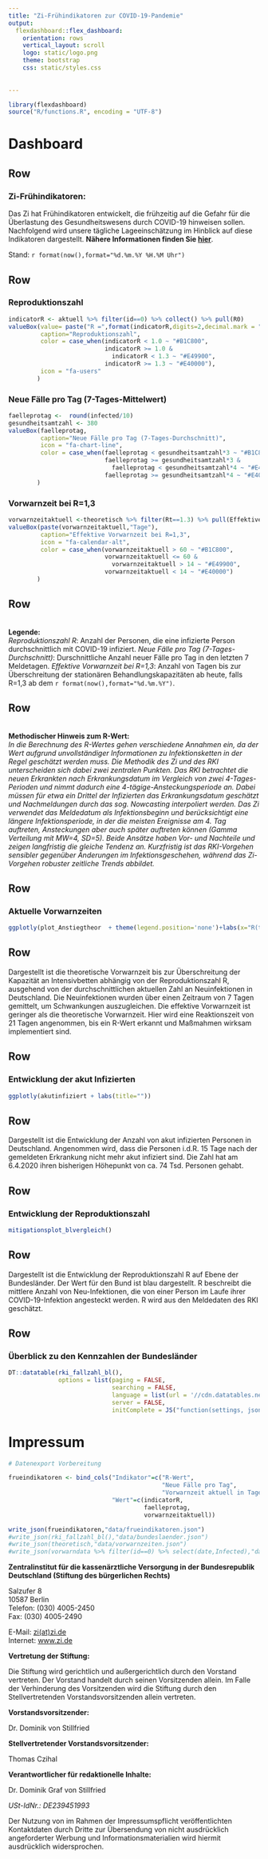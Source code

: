 ```yaml
---
title: "Zi-Frühindikatoren zur COVID-19-Pandemie"
output: 
  flexdashboard::flex_dashboard:
    orientation: rows
    vertical_layout: scroll 
    logo: static/logo.png
    theme: bootstrap
    css: static/styles.css
    
    
---
```


```r
library(flexdashboard)
source("R/functions.R", encoding = "UTF-8")
```

# Dashboard 

Row {data-height=125}
------------------------------------------------------------------------

### **Zi-Frühindikatoren:** 

Das Zi hat Frühindikatoren entwickelt, die frühzeitig auf die Gefahr für die Überlastung des Gesundheitswesens durch COVID-19 hinweisen sollen. Nachfolgend wird unsere tägliche Lageeinschätzung im Hinblick auf diese Indikatoren dargestellt. **Nähere Informationen finden Sie [hier](https://www.zi.de/presse/presseinformationen/5-mai-2020-2/)**. 

Stand: `r format(now(),format="%d.%m.%Y %H.%M Uhr")`

Row 
------------------------------------------------------------------------

### Reproduktionszahl

```r
indicatorR <- aktuell %>% filter(id==0) %>% collect() %>% pull(R0)
valueBox(value= paste("R =",format(indicatorR,digits=2,decimal.mark = ","))  ,
         caption="Reproduktionszahl",
         color = case_when(indicatorR < 1.0 ~ "#B1C800",
                           indicatorR >= 1.0 & 
                             indicatorR < 1.3 ~ "#E49900",
                           indicatorR >= 1.3 ~ "#E40000"),
         icon = "fa-users"
        )
```

### Neue Fälle pro Tag (7-Tages-Mittelwert) 

```r
faelleprotag <-  round(infected/10)
gesundheitsamtzahl <- 380
valueBox(faelleprotag,
         caption="Neue Fälle pro Tag (7-Tages-Durchschnitt)",
         icon = "fa-chart-line",
         color = case_when(faelleprotag < gesundheitsamtzahl*3 ~ "#B1C800",
                           faelleprotag >= gesundheitsamtzahl*3 & 
                             faelleprotag < gesundheitsamtzahl*4 ~ "#E49900",
                           faelleprotag >= gesundheitsamtzahl*4 ~ "#E40000")
        )
```

### Vorwarnzeit bei R=1,3 

```r
vorwarnzeitaktuell <-theoretisch %>% filter(Rt==1.3) %>% pull(Effektive_Vorwarnzeit)
valueBox(paste(vorwarnzeitaktuell,"Tage"),
         caption="Effektive Vorwarnzeit bei R=1,3",
         icon = "fa-calendar-alt",
         color = case_when(vorwarnzeitaktuell > 60 ~ "#B1C800",
                           vorwarnzeitaktuell <= 60 & 
                             vorwarnzeitaktuell > 14 ~ "#E49900",
                           vorwarnzeitaktuell < 14 ~ "#E40000")
        )
```

Row {data-height=100}
------------------------------------------------------------------------
\
**Legende:** \
*Reproduktionszahl R*: Anzahl der Personen, die eine infizierte Person durchschnittlich mit COVID-19 infiziert. 
*Neue Fälle pro Tag (7-Tages-Durchschnitt)*: Durschnittliche Anzahl neuer Fälle pro Tag in den letzten 7 Meldetagen.
*Effektive Vorwarnzeit bei R=1,3*: Anzahl von Tagen bis zur Überschreitung der stationären Behandlungskapazitäten ab heute, falls R=1,3 ab dem `r format(now(),format="%d.%m.%Y")`.

Row {data-height=170}
------------------------------------------------------------------------
\
**Methodischer Hinweis zum R-Wert:** \
*In die Berechnung des R-Wertes gehen verschiedene Annahmen ein, da der Wert aufgrund unvollständiger Informationen zu Infektionsketten in der Regel geschätzt werden muss. Die Methodik des Zi und des RKI unterscheiden sich dabei zwei zentralen Punkten. Das RKI betrachtet die neuen Erkrankten nach Erkrankungsdatum im Vergleich von zwei 4-Tages-Perioden und nimmt dadurch eine 4-tägige-Ansteckungsperiode an. Dabei müssen für etwa ein Drittel der Infizierten das Erkrankungsdatum geschätzt und Nachmeldungen durch das sog. Nowcasting interpoliert werden. Das Zi verwendet das Meldedatum als Infektionsbeginn und berücksichtigt eine längere Infektionsperiode, in der die meisten Ereignisse am 4. Tag auftreten, Ansteckungen aber auch später auftreten können (Gamma Verteilung mit MW=4, SD=5). Beide Ansätze haben Vor- und Nachteile und zeigen langfristig die gleiche Tendenz an. Kurzfristig ist das RKI-Vorgehen sensibler gegenüber Änderungen im Infektionsgeschehen, während das Zi-Vorgehen robuster zeitliche Trends abbildet.*

Row {data-height=400}
------------------------------------------------------------------------

### **Aktuelle Vorwarnzeiten**

```r
ggplotly(plot_Anstiegtheor  + theme(legend.position='none')+labs(x="R(t)"))
```

Row {data-height=100}
------------------------------------------------------------------------

Dargestellt ist die theoretische Vorwarnzeit bis zur Überschreitung der Kapazität an Intensivbetten abhängig von der Reproduktionszahl R, ausgehend von der durchschnittlichen aktuellen Zahl an Neuinfektionen in Deutschland. Die Neuinfektionen wurden über einen Zeitraum von 7 Tagen gemittelt, um Schwankungen auszugleichen. Die effektive Vorwarnzeit ist geringer als die theoretische Vorwarnzeit. Hier wird eine Reaktionszeit von 21 Tagen angenommen, bis ein R-Wert erkannt und Maßmahmen wirksam implementiert sind.



Row {data-height=400}
------------------------------------------------------------------------
### **Entwicklung der akut Infizierten**

```r

ggplotly(akutinfiziert + labs(title=""))
```

Row {data-height=100}
------------------------------------------------------------------------

Dargestellt ist die Entwicklung der Anzahl von akut infizierten Personen in Deutschland. Angenommen wird, dass die Personen i.d.R. 15 Tage nach der gemeldeten Erkrankung nicht mehr akut infiziert sind. Die Zahl hat am 6.4.2020 ihren bisherigen Höhepunkt von ca. 74 Tsd. Personen gehabt. 


Row {data-height=400}
------------------------------------------------------------------------
### **Entwicklung der Reproduktionszahl**

```r
mitigationsplot_blvergleich() 

```

Row {data-height=100}
------------------------------------------------------------------------

Dargestellt ist die Entwicklung der Reproduktionszahl R auf Ebene der Bundesländer. Der Wert für den Bund ist blau dargestellt. R beschreibt die mittlere Anzahl von Neu-Infektionen, die von einer Person im Laufe ihrer COVID-19-Infektion angesteckt werden. R wird aus den Meldedaten des RKI geschätzt.


Row
-----------------------------------------------------------------------

### **Überblick zu den Kennzahlen der Bundesländer**

```r
DT::datatable(rki_fallzahl_bl(),
              options = list(paging = FALSE,
                             searching = FALSE,
                             language = list(url = '//cdn.datatables.net/plug-ins/1.10.11/i18n/German.json'),
                             server = FALSE,
                             initComplete = JS("function(settings, json) {","$(this.api().table().header()).css({'background-color':'#0086C5','color': '#fff'});","}")))

```

# Impressum

```r
# Datenexport Vorbereitung

frueindikatoren <- bind_cols("Indikator"=c("R-Wert",
                                           "Neue Fälle pro Tag",
                                           "Vorwarnzeit aktuell in Tagen"),
                             "Wert"=c(indicatorR,
                                      faelleprotag,
                                      vorwarnzeitaktuell))

write_json(frueindikatoren,"data/frueindikatoren.json")
#write_json(rki_fallzahl_bl(),"data/bundeslaender.json")
#write_json(theoretisch,"data/vorwarnzeiten.json")
#write_json(vorwarndata %>% filter(id==0) %>% select(date,Infected),"data/akutinfiziert.json")

```


**Zentralinstitut für die kassenärztliche Versorgung in der Bundesrepublik Deutschland (Stiftung des bürgerlichen Rechts)**

Salzufer 8  
10587 Berlin  
Telefon: (030) 4005-2450  
Fax: (030) 4005-2490

E-Mail: [zi(at)zi.de](mailto:zi(at)zi.de)  
Internet: [www.zi.de](http://www.zi.de)

**Vertretung der Stiftung:**

Die Stiftung wird gerichtlich und außergerichtlich durch den Vorstand vertreten. Der Vorstand handelt durch seinen Vorsitzenden allein. Im Falle der Verhinderung des Vorsitzenden wird die Stiftung durch den Stellvertretenden Vorstandsvorsitzenden allein vertreten.

**Vorstandsvorsitzender:**

Dr. Dominik von Stillfried  

**Stellvertretender Vorstandsvorsitzender:**

Thomas Czihal

**Verantwortlicher für redaktionelle Inhalte:**

Dr. Dominik Graf von Stillfried

*USt-IdNr.: DE239451993*
  
Der Nutzung von im Rahmen der Impressumspflicht veröffentlichten Kontaktdaten durch Dritte zur Übersendung von nicht ausdrücklich angeforderter Werbung und Informationsmaterialien wird hiermit ausdrücklich widersprochen.

